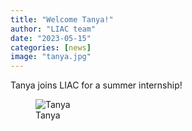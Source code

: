 ```yaml
---
title: "Welcome Tanya!"
author: "LIAC team"
date: "2023-05-15"
categories: [news]
image: "tanya.jpg"
---
```



Tanya joins LIAC for a summer internship!

![Tanya](tanya.jpg)